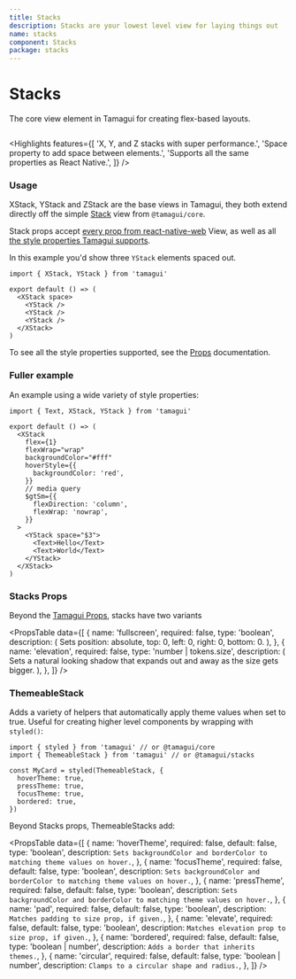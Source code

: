 ```yaml
---
title: Stacks
description: Stacks are your lowest level view for laying things out
name: stacks
component: Stacks
package: stacks
---
```


# Stacks

<Description>
  The core view element in Tamagui for creating flex-based&nbsp;layouts.
</Description>

<HeroContainer>
  <StacksDemo />
</HeroContainer>

```tsx hero template=Stacks

```

<Highlights
  features={[
    'X, Y, and Z stacks with super performance.',
    'Space property to add space between elements.',
    'Supports all the same properties as React Native.',
  ]}
/>

### Usage

XStack, YStack and ZStack are the base views in Tamagui, they both extend directly off the simple [Stack](/docs/core/stack-and-text) view from `@tamagui/core`.

Stack props accept [every prop from react-native-web](https://necolas.github.io/react-native-web/docs/view/) View, as well as all [the style properties Tamagui supports](/docs/intro/props).

In this example you'd show three `YStack` elements spaced out.

```tsx
import { XStack, YStack } from 'tamagui'

export default () => (
  <XStack space>
    <YStack />
    <YStack />
    <YStack />
  </XStack>
)
```

To see all the style properties supported, see the [Props](/docs/intro/props) documentation.

### Fuller example

An example using a wide variety of style properties:

```tsx
import { Text, XStack, YStack } from 'tamagui'

export default () => (
  <XStack
    flex={1}
    flexWrap="wrap"
    backgroundColor="#fff"
    hoverStyle={{
      backgroundColor: 'red',
    }}
    // media query
    $gtSm={{
      flexDirection: 'column',
      flexWrap: 'nowrap',
    }}
  >
    <YStack space="$3">
      <Text>Hello</Text>
      <Text>World</Text>
    </YStack>
  </XStack>
)
```

### Stacks Props

Beyond the [Tamagui Props](/docs/intro/props), stacks have two variants

<PropsTable
  data={[
    {
      name: 'fullscreen',
      required: false,
      type: 'boolean',
      description: (
        <span>Sets position: absolute, top: 0, left: 0, right: 0, bottom: 0.</span>
      ),
    },
    {
      name: 'elevation',
      required: false,
      type: 'number | tokens.size',
      description: (
        <span>
          Sets a natural looking shadow that expands out and away as the size gets bigger.
        </span>
      ),
    },
  ]}
/>

### ThemeableStack

Adds a variety of helpers that automatically apply theme values when set to true. Useful for creating higher level components by wrapping with `styled()`:

```tsx
import { styled } from 'tamagui' // or @tamagui/core
import { ThemeableStack } from 'tamagui' // or @tamagui/stacks

const MyCard = styled(ThemeableStack, {
  hoverTheme: true,
  pressTheme: true,
  focusTheme: true,
  bordered: true,
})
```

Beyond Stacks props, ThemeableStacks add:

<PropsTable
  data={[
    {
      name: 'hoverTheme',
      required: false,
      default: false,
      type: 'boolean',
      description: `Sets backgroundColor and borderColor to matching theme values on hover.`,
    },
    {
      name: 'focusTheme',
      required: false,
      default: false,
      type: 'boolean',
      description: `Sets backgroundColor and borderColor to matching theme values on hover.`,
    },
    {
      name: 'pressTheme',
      required: false,
      default: false,
      type: 'boolean',
      description: `Sets backgroundColor and borderColor to matching theme values on hover.`,
    },
    {
      name: 'pad',
      required: false,
      default: false,
      type: 'boolean',
      description: `Matches padding to size prop, if given.`,
    },
    {
      name: 'elevate',
      required: false,
      default: false,
      type: 'boolean',
      description: `Matches elevation prop to size prop, if given.`,
    },
    {
      name: 'bordered',
      required: false,
      default: false,
      type: 'boolean | number',
      description: `Adds a border that inherits themes.`,
    },
    {
      name: 'circular',
      required: false,
      default: false,
      type: 'boolean | number',
      description: `Clamps to a circular shape and radius.`,
    },
  ]}
/>
